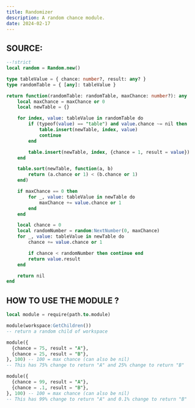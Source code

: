 ```yaml
---
title: Randomizer
description: A random chance module.
date: 2024-02-17
---
```


## SOURCE:

```sql
--!strict
local random = Random.new()

type tableValue = { chance: number?, result: any? }
type randomTable = { [any]: tableValue }

return function(randomTable: randomTable, maxChance: number?): any
    local maxChance = maxChance or 0
    local newTable = {}

    for index, value: tableValue in randomTable do
        if (typeof(value) == "table") and value.chance ~= nil then
            table.insert(newTable, index, value) 
            continue
        end

        table.insert(newTable, index, {chance = 1, result = value})
    end

    table.sort(newTable, function(a, b)
        return (a.chance or 1) < (b.chance or 1)
    end)

    if maxChance == 0 then
        for _, value: tableValue in newTable do
            maxChance += value.chance or 1
        end
    end

    local chance = 0
    local randomNumber = random:NextNumber(0, maxChance)
    for _, value: tableValue in newTable do
        chance += value.chance or 1

        if chance < randomNumber then continue end
        return value.result
    end

    return nil
end
```

## HOW TO USE THE MODULE ?
```sql
local module = require(path.to.module)

module(workspace:GetChildren())
-- return a random child of workspace

module({
  {chance = 75, result = "A"},
  {chance = 25, result = "B"},
}, 100) -- 100 = max chance (can also be nil)
-- This has 75% change to return "A" and 25% change to return "B"

module({
  {chance = 99, result = "A"},
  {chance = .1, result = "B"},
}, 100) -- 100 = max chance (can also be nil)
-- This has 99% change to return "A" and 0.1% change to return "B"
```